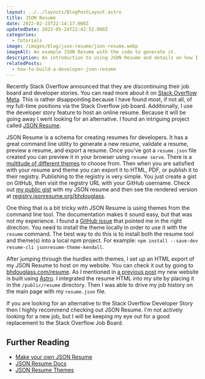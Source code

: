 ```yaml
---
layout: ../../layouts/BlogPostLayout.astro
title: JSON Resume
date: 2022-02-15T22:14:17.000Z
updatedDate: 2023-05-24T22:42:52.000Z
categories:
  - tutorials
image: /images/blog/json-resume/json-resume.webp
imageAlt: An example JSON Resume with the code to generate it.
description: An introduction to using JSON Resume and details on how I use it.
relatedPosts:
  - how-to-build-a-developer-json-resume
---
```


Recently Stack Overflow announced that they are discontinuing their job board and
developer stories. You can read more about it on [Stack Overflow Meta](https://meta.stackoverflow.com/questions/415293/sunsetting-jobs-developer-story).
This is rather disappointing because I have found most, if not all, of my full-time
positions via the Stack Overflow job board. Additionally, I use the developer story
feature to host an online resume. Because it will be going away I went looking for
an alternative. I found an intriguing project called [JSON Resume](https://jsonresume.org/).

JSON Resume is a schema for creating resumes for developers. It has a great command
line utility to generate a new resume, validate a resume, preview a resume, and
export a resume. Once you've got a `resume.json` file created you can preview
it in your browser using `resume serve`. There is a [multitude of different themes](https://jsonresume.org/themes/)
to choose from. Then when you are satisfied with your resume and theme you can
export it to HTML, PDF, or publish it to their registry. Publishing to the
registry is very simple. You just create a gist on GitHub, then visit the registry
URL with your GitHub username. Check out [my public gist](https://gist.github.com/bhdouglass/389f030a5e5f578a5b64d26ee45c3ef4)
with my JSON resume and then see the rendered version at [registry.jsonresume.org/bhdouglass](https://registry.jsonresume.org/bhdouglass).

<RandomSupport />

One thing that is a bit tricky with JSON Resume is using themes from the command
line tool. The documentation makes it sound easy, but that was not my experience. I found
a [GitHub issue](https://github.com/jsonresume/resume-cli/issues/408) that pointed
me in the right direction. You need to install the theme locally in order to use
it with the `resume` command. The best way to do this is to install both the
resume tool and theme(s) into a local npm project. For example:
`npm install --save-dev resume-cli jsonresume-theme-kendall`.

After jumping through the hurdles with themes, I set up an HTML export of my
JSON Resume to host on my website. You can check it out by going to [bhdouglass.com/resume](/resume/).
As I mentioned in [a previous post](/blog/built-with-astro/) my
new website is built using [Astro](https://astro.build/). I integrated the resume
HTML into my site by placing it in the `/public/resume` directory. Then I was
able to drive my job history on the main page with my `resume.json` file.

If you are looking for an alternative to the Stack Overflow Developer Story then
I highly recommend checking out JSON Resume. I'm not actively looking for a new
job, but I will be keeping my eye out for a good replacement to the Stack Overflow
Job Board.

## Further Reading

- [Make your own JSON Resume](../how-to-build-a-developer-json-resume/)
- [JSON Resume Docs](https://jsonresume.org/getting-started/)
- [JSON Resume Themes](https://jsonresume.org/themes/)
